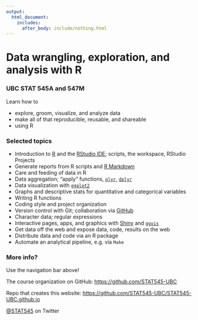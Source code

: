 ```yaml
---
output:
  html_document:
    includes:
      after_body: include/nothing.html
---
```


# Data wrangling, exploration, and analysis with R

### UBC STAT 545A and 547M

Learn how to

  * explore, groom, visualize, and analyze data
  * make all of that reproducible, reusable, and shareable
  * using R

### Selected topics

  * Introduction to [R](http://www.r-project.org) and the [RStudio IDE](http://www.rstudio.com/products/rstudio/); scripts, the workspace, RStudio Projects
  * Generate reports from R scripts and [R Markdown](http://rmarkdown.rstudio.com)
  * Care and feeding of data in R
  * Data aggregation; "apply" functions, [`plyr`](http://plyr.had.co.nz), [`dplyr`](https://github.com/hadley/dplyr)
  * Data visualization with [`ggplot2`](http://ggplot2.org)
  * Graphs and descriptive stats for quantitative and categorical variables
  * Writing R functions
  * Coding style and project organization
  * Version control with Git; collaboration via [GitHub](https://github.com)
  * Character data; regular expressions
  * Interactive pages, apps, and graphics with [Shiny](http://shiny.rstudio.com) and [`ggvis`](http://ggvis.rstudio.com)
  * Get data off the web and expose data, code, results on the web
  * Distribute data and code via an R package
  * Automate an analytical pipeline, e.g. via `Make`

### More info?

Use the navigation bar above!

The course organization on GitHub: <https://github.com/STAT545-UBC>  

Repo that creates this website: <https://github.com/STAT545-UBC/STAT545-UBC.github.io>  

[\@STAT545](https://twitter.com/STAT545) on Twitter